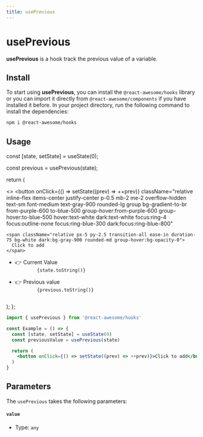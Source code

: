 ```yaml
---
title: usePrevious
---
```


# usePrevious

**usePrevious** is a hook track the previous value of a variable.

## Install

To start using **usePrevious**, you can install the `@react-awesome/hooks` library or you can import it directly from `@react-awesome/components` if you have installed it before. In your project directory, run
the following command to install the dependencies:

```sh npm2yarn
npm i @react-awesome/hooks
```

## Usage


  const [state, setState] = useState(0);

const previous = usePrevious(state);

return (

<>
  <button
    onClick={() => setState((prev) => ++prev)}
    className="relative inline-flex items-center justify-center p-0.5 mb-2 me-2 overflow-hidden text-sm font-medium text-gray-900 rounded-lg group bg-gradient-to-br from-purple-600 to-blue-500 group-hover:from-purple-600 group-hover:to-blue-500 hover:text-white dark:text-white focus:ring-4 focus:outline-none focus:ring-blue-300 dark:focus:ring-blue-800"
  >
    <span className="relative px-5 py-2.5 transition-all ease-in duration-75 bg-white dark:bg-gray-900 rounded-md group-hover:bg-opacity-0">
      Click to add
    </span>
  </button>
  <ul className="mt-2">
    <li>
      <span className="font-medium">👉 Current Value</span>
      <code className="ml-2 nx-border-black nx-border-opacity-[0.04] nx-bg-opacity-[0.03] nx-bg-black nx-break-words nx-rounded-md nx-border nx-py-0.5 nx-px-[.25em] nx-text-[.9em] dark:nx-border-white/10 dark:nx-bg-white/10">
        {state.toString()}
      </code>
    </li>
    <li>
      <span className="font-medium">👉 Previous value</span>
      <code className="ml-2 nx-border-black nx-border-opacity-[0.04] nx-bg-opacity-[0.03] nx-bg-black nx-break-words nx-rounded-md nx-border nx-py-0.5 nx-px-[.25em] nx-text-[.9em] dark:nx-border-white/10 dark:nx-bg-white/10">
        {previous.toString()}
      </code>
    </li>
  </ul>
</>
); };

<Container>
  <Example />
</Container>

```jsx
import { usePrevious } from '@react-awesome/hooks'

const Example = () => {
  const [state, setState] = useState(0)
  const previousValue = usePrevious(state)

  return (
    <button onClick={() => setState((prev) => ++prev)}>Click to add</button>
  )
}
```

## Parameters

The `usePrevious` takes the following parameters:

#### `value`

- Type: `any`
